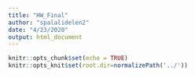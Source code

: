 ```yaml
---
title: "HW_Final"
author: "spalalidelen2"
date: "4/23/2020"
output: html_document
---
```


```r
knitr::opts_chunk$set(echo = TRUE) 
knitr::opts_knit$set(root.dir=normalizePath('../')) 
```

